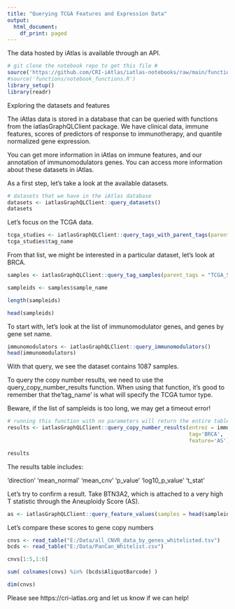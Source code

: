 ```yaml
---
title: "Querying TCGA Features and Expression Data"
output:
  html_document:
    df_print: paged
---
```


The data hosted by iAtlas is available through an API.

```r
# git clone the notebook repo to get this file #
source('https://github.com/CRI-iAtlas/iatlas-notebooks/raw/main/functions/notebook_functions.R')
#source('functions/notebook_functions.R')
library_setup()
library(readr)
```

Exploring the datasets and features

The iAtlas data is stored in a database that can be queried with functions from the
iatlasGraphQLClient package. We have clinical data, immune features, scores of
predictors of response to immunotherapy, and quantile normalized gene expression.

You can get more information in iAtlas on immune features, and our annotation of
immunomodulators genes. You can access more information about these datasets in iAtlas.

As a first step, let’s take a look at the available datasets.

```r
# datasets that we have in the iAtlas database
datasets <- iatlasGraphQLClient::query_datasets()
datasets
```

Let's focus on the TCGA data.

```r
tcga_studies <- iatlasGraphQLClient::query_tags_with_parent_tags(parent_tags = "TCGA_Study")
tcga_studies$tag_name
```

From that list, we might be interested in a particular dataset, let's look at BRCA.


```r
samples <- iatlasGraphQLClient::query_tag_samples(parent_tags = "TCGA_Study",tags= c(tag_name = "BRCA"))

sampleids <- samples$sample_name

length(sampleids)

head(sampleids)
```

 To start with, let's look at the list of immunomodulator genes,
and genes by gene set name.

```r
immunomodulators <- iatlasGraphQLClient::query_immunomodulators()
head(immunomodulators)
```


With that query, we see the dataset contains 1087 samples.

To query the copy number results, we need to use the query_copy_number_results function. When using that function, 
it's good to remember that the'tag_name' is what will specify the TCGA tumor type.

Beware, if the list of sampleids is too long, we may get a timeout error!

```r
# running this function with no parameters will return the entire table.
results <- iatlasGraphQLClient::query_copy_number_results(entrez = immunomodulators$entrez[1:5], 
                                                          tag='BRCA',
                                                          feature='AS')

results
```

The results table includes:
  
  'direction' 
  'mean_normal' 
  'mean_cnv' 
  'p_value' 
  'log10_p_value' 
  't_stat' 

Let's try to confirm a result.  Take BTN3A2, which is attached to a very high T statistic through the Aneuploidy Score (AS).

```r
as <- iatlasGraphQLClient::query_feature_values(samples = head(sampleids), features = 'AS',)
```


Let's compare these scores to gene copy numbers

```r
cnvs <- read_table("E:/Data/all_CNVR_data_by_genes_whitelisted.tsv")
bcds <- read_table("E:/Data/PanCan_Whitelist.csv")

cnvs[1:5,1:6]

sum( colnames(cnvs) %in% (bcds$AliquotBarcode) )

dim(cnvs)

```
Please see https://cri-iatlas.org and let us know if we can help!

